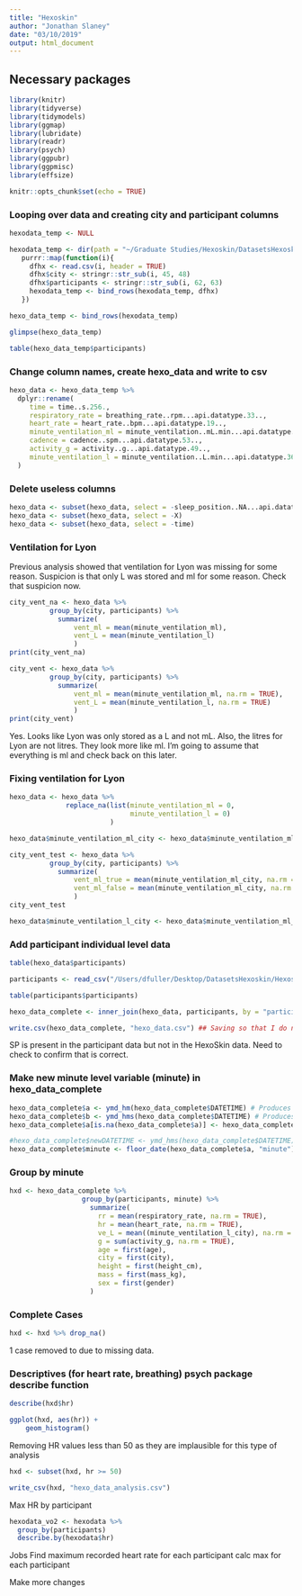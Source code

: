 ```yaml
---
title: "Hexoskin"
author: "Jonathan Slaney"
date: "03/10/2019"
output: html_document
---
```


## Necessary packages

```r
library(knitr)
library(tidyverse)
library(tidymodels)
library(ggmap)
library(lubridate)
library(readr)
library(psych)
library(ggpubr)
library(ggpmisc)
library(effsize)
```

```r
knitr::opts_chunk$set(echo = TRUE)
```

### Looping over data and creating city and participant columns

```r
hexodata_temp <- NULL

hexodata_temp <- dir(path = "~/Graduate Studies/Hexoskin/DatasetsHexoskin", full.names = TRUE, pattern = "*.csv", recursive = TRUE) %>%
   purrr::map(function(i){
     dfhx <- read.csv(i, header = TRUE)
     dfhx$city <- stringr::str_sub(i, 45, 48)
     dfhx$participants <- stringr::str_sub(i, 62, 63)
     hexodata_temp <- bind_rows(hexodata_temp, dfhx)
   })

hexo_data_temp <- bind_rows(hexodata_temp)

glimpse(hexo_data_temp)

table(hexo_data_temp$participants)
```

### Change column names, create hexo_data and write to csv

```r
hexo_data <- hexo_data_temp %>%
  dplyr::rename(
     time = time..s.256., 
     respiratory_rate = breathing_rate..rpm...api.datatype.33.., 
     heart_rate = heart_rate..bpm...api.datatype.19.., 
     minute_ventilation_ml = minute_ventilation..mL.min...api.datatype.36.., 
     cadence = cadence..spm...api.datatype.53.., 
     activity_g = activity..g...api.datatype.49..,
     minute_ventilation_l = minute_ventilation..L.min...api.datatype.36..
  )
```

### Delete useless columns

```r
hexo_data <- subset(hexo_data, select = -sleep_position..NA...api.datatype.270..)
hexo_data <- subset(hexo_data, select = -X)
hexo_data <- subset(hexo_data, select = -time)
```

### Ventilation for Lyon

Previous analysis showed that ventilation for Lyon was missing for some reason. Suspicion is that only L was stored and ml for some reason. Check that suspicion now. 

```r
city_vent_na <- hexo_data %>%
          group_by(city, participants) %>%
            summarize(
                vent_ml = mean(minute_ventilation_ml),
                vent_L = mean(minute_ventilation_l)
                )
print(city_vent_na)

city_vent <- hexo_data %>%
          group_by(city, participants) %>%
            summarize(
                vent_ml = mean(minute_ventilation_ml, na.rm = TRUE),
                vent_L = mean(minute_ventilation_l, na.rm = TRUE)
                )
print(city_vent)
```

Yes. Looks like Lyon was only stored as a L and not mL. Also, the litres for Lyon are not litres. They look more like ml. I'm going to assume that everything is ml and check back on this later. 

### Fixing ventilation for Lyon 
```r
hexo_data <- hexo_data %>% 
              replace_na(list(minute_ventilation_ml = 0, 
                              minute_ventilation_l = 0)
                         )

hexo_data$minute_ventilation_ml_city <- hexo_data$minute_ventilation_ml + hexo_data$minute_ventilation_l

city_vent_test <- hexo_data %>%
          group_by(city, participants) %>%
            summarize(
                vent_ml_true = mean(minute_ventilation_ml_city, na.rm = TRUE),
                vent_ml_false = mean(minute_ventilation_ml_city, na.rm = FALSE)
                )
city_vent_test 

hexo_data$minute_ventilation_l_city <- hexo_data$minute_ventilation_ml_city/1000
```

### Add participant individual level data

```r
table(hexo_data$participants)

participants <- read_csv("/Users/dfuller/Desktop/DatasetsHexoskin/Hexoskin_participants.csv")

table(participants$participants)

hexo_data_complete <- inner_join(hexo_data, participants, by = "participants")

write.csv(hexo_data_complete, "hexo_data.csv") ## Saving so that I do not break my computer when working on this data! 
```

SP is present in the participant data but not in the HexoSkin data. Need to check to confirm that is correct. 

### Make new minute level variable (minute) in hexo_data_complete

```r
hexo_data_complete$a <- ymd_hm(hexo_data_complete$DATETIME) # Produces NA when format is not "%m/%d/%Y"
hexo_data_complete$b <- ymd_hms(hexo_data_complete$DATETIME) # Produces NA when format is not "%d.%m.%Y"
hexo_data_complete$a[is.na(hexo_data_complete$a)] <- hexo_data_complete$b[!is.na(hexo_data_complete$b)] # Combine both while keeping their ranks

#hexo_data_complete$newDATETIME <- ymd_hms(hexo_data_complete$DATETIME)
hexo_data_complete$minute <- floor_date(hexo_data_complete$a, "minute")
```

### Group by minute

```r
hxd <- hexo_data_complete %>%
                  group_by(participants, minute) %>% 
                    summarize(
                      rr = mean(respiratory_rate, na.rm = TRUE),
                      hr = mean(heart_rate, na.rm = TRUE),
                      ve_L = mean((minute_ventilation_l_city), na.rm = TRUE), 
                      g = sum(activity_g, na.rm = TRUE),
                      age = first(age),
                      city = first(city), 
                      height = first(height_cm), 
                      mass = first(mass_kg), 
                      sex = first(gender)
                    )
```

### Complete Cases

```r
hxd <- hxd %>% drop_na()
```

1 case removed to due to missing data. 

### Descriptives (for heart rate, breathing) psych package describe function

```r
describe(hxd$hr)

ggplot(hxd, aes(hr)) + 
    geom_histogram()
```

Removing HR values less than 50 as they are implausible for this type of analysis
```r
hxd <- subset(hxd, hr >= 50)

write_csv(hxd, "hexo_data_analysis.csv")
```

Max HR by participant

```r
hexodata_vo2 <- hexodata %>%
  group_by(participants)
  describe.by(hexodata$hr)
```


Jobs
Find maximum recorded heart rate for each participant
calc max for each participant

Make more changes



